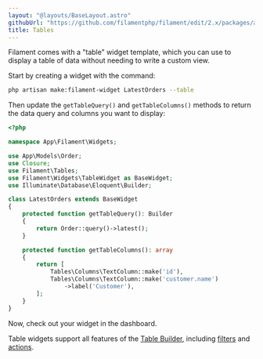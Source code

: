 ```yaml
---
layout: "@layouts/BaseLayout.astro"
githubUrl: "https://github.com/filamentphp/filament/edit/2.x/packages/admin/docs/04-dashboard/04-tables.md"
title: Tables
---
```


Filament comes with a "table" widget template, which you can use to display a table of data without needing to write a custom view.

Start by creating a widget with the command:

```bash
php artisan make:filament-widget LatestOrders --table
```

Then update the `getTableQuery()` and `getTableColumns()` methods to return the data query and columns you want to display:

```php
<?php

namespace App\Filament\Widgets;

use App\Models\Order;
use Closure;
use Filament\Tables;
use Filament\Widgets\TableWidget as BaseWidget;
use Illuminate\Database\Eloquent\Builder;

class LatestOrders extends BaseWidget
{
    protected function getTableQuery(): Builder
    {
        return Order::query()->latest();
    }

    protected function getTableColumns(): array
    {
        return [
            Tables\Columns\TextColumn::make('id'),
            Tables\Columns\TextColumn::make('customer.name')
                ->label('Customer'),
        ];
    }
}
```

Now, check out your widget in the dashboard.

Table widgets support all features of the [Table Builder](../../tables), including [filters](../../tables/filters) and [actions](../../tables/actions).
